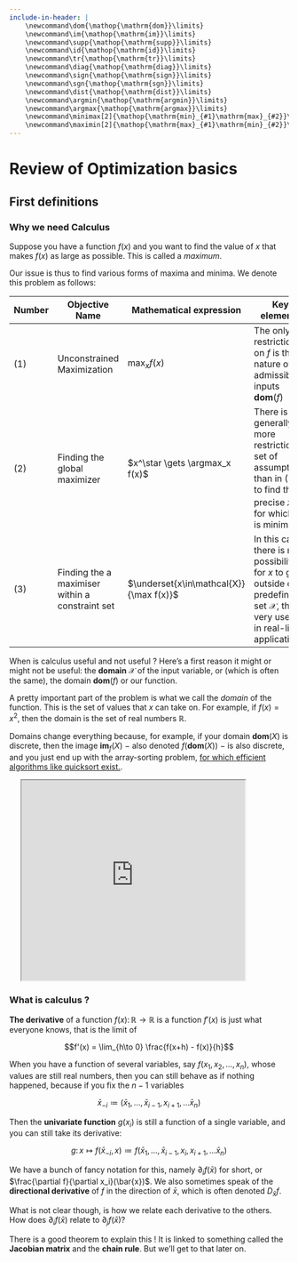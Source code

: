 ```yaml
---
include-in-header: |
    \newcommand\dom{\mathop{\mathrm{dom}}\limits}
    \newcommand\im{\mathop{\mathrm{im}}\limits}
    \newcommand\supp{\mathop{\mathrm{supp}}\limits}
    \newcommand\id{\mathop{\mathrm{id}}\limits}
    \newcommand\tr{\mathop{\mathrm{tr}}\limits}
    \newcommand\diag{\mathop{\mathrm{diag}}\limits}
    \newcommand\sign{\mathop{\mathrm{sign}}\limits}
    \newcommand\sgn{\mathop{\mathrm{sgn}}\limits}
    \newcommand\dist{\mathop{\mathrm{dist}}\limits}
    \newcommand\argmin{\mathop{\mathrm{argmin}}\limits}
    \newcommand\argmax{\mathop{\mathrm{argmax}}\limits}
    \newcommand\minimax[2]{\mathop{\mathrm{min}_{#1}\mathrm{max}_{#2}}\limits}
    \newcommand\maximin[2]{\mathop{\mathrm{max}_{#1}\mathrm{min}_{#2}}\limits}
---
```



# Review of Optimization basics {.Review}

## First definitions {.FirstDefs}

### Why we need Calculus

Suppose you have a function $f(x)$ and you want to find the value of $x$ that makes $f(x)$ as large as possible. This is called a *maximum*.  

Our issue is thus to find various forms of maxima and minima. We denote this problem as follows:

| Number | Objective Name | Mathematical expression | Key elements |
| --- | --- | ----- | ------ |
| $(1)$ | Unconstrained Maximization | $\max_x f(x)$ | The only restriction on $f$ is the nature of its admissible inputs $\mathbf{dom}(f)$
| $(2)$ | Finding the global maximizer | $x^\star \gets \argmax_x f(x)$ | There is generally a more restriction set of assumptions than in $(1)$ to find the precise $x^\star$ for which $f$ is minimized |
| $(3)$ | Finding the a maximiser within a constraint set | $\underset{x\in\mathcal{X}}{\max f(x)}$ | In this case, there is no possibility for $x$ to go outside of a predefined set $\mathcal{X}$, this is very useful in real-life applications |

When is calculus useful and not useful ? Here's a first reason it might or might not be useful: the __domain__ $\mathcal{X}$ of the input variable, or (which is often the same), the domain $\mathbf{dom}(f)$ or our function.


A pretty important part of the problem is what we call the *domain* of the function. This is the set of values that $x$ can take on. For example, if $f(x) = x^2$, then the domain is the set of real numbers $\mathbb{R}$.  



Domains change everything because, for example, if your domain $\mathbf{dom}(X)$ is discrete, then the image $\mathbf{im}_f(X)$ $-$ also denoted $f(\mathbf{dom}(X))$ $-$ is also discrete, and you just end up with the array-sorting problem, [for which efficient algorithms like quicksort exist.](https://en.wikipedia.org/wiki/Quicksort).

```{=html}
<iframe scrolling="no" width="80%" height="360" style="transform: translateX(5%)" center="true" autoplay="true" src="https://media.tenor.com/HB_pdTic1egAAAAd/beat-flatten.gif" title="Quicksort demo" sandbox="allow-same-origin allow-scripts allow-forms"></iframe>
```


### What is calculus ?

**The derivative** of a function $f(x)\colon \mathbb{R}\to\mathbb{R}$ is a function $f'(x)$ is just what everyone knows, that is the limit of 

$$f'(x) = \lim_{h\to 0} \frac{f(x+h) - f(x)}{h}$$



When you have a function of several variables, say $f(x_1, x_2, \dots, x_n)$, whose values are still real numbers, then you can still behave as if nothing happened, because if you fix the $n-1$ variables

$$\bar{x}_{\scriptscriptstyle-i} \coloneqq (\bar{x}_1,\ldots,\bar{x}_{\scriptscriptstyle i-1},x_{\scriptscriptstyle i+1},\dots\bar{x}_n)$$

Then the **univariate function** $g(x_i)$ is still a function of a single variable, and you can still take its derivative:

$$ g\colon x \mapsto f(\bar{x}_{\scriptscriptstyle-i}, x) \coloneqq f(\bar{x}_1,\ldots,\bar{x}_{\scriptscriptstyle i-1},x_i, x_{\scriptscriptstyle i+1},\dots\bar{x}_n)$$



We have a bunch of fancy notation for this, namely $\partial_i f(\bar{x})$ for short, or $\frac{\partial f}{\partial x_i}(\bar{x})$.
We also sometimes speak of the **directional derivative** of $f$ in the direction of $\bar{x}$, which is often denoted $D_{\bar{x}}f$.

What is not clear though, is how we relate each derivative to the others. How does $\partial_i f(\bar{x})$ relate to $\partial_j f(\bar{x})$?

There is a good theorem to explain this ! It is linked to something called the __Jacobian matrix__ and the __chain rule__. But we'll get to that later on.